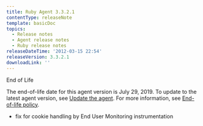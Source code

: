 ```yaml
---
title: Ruby Agent 3.3.2.1
contentType: releaseNote
template: basicDoc
topics:
  - Release notes
  - Agent release notes
  - Ruby release notes
releaseDateTime: '2012-03-15 22:54'
releaseVersion: 3.3.2.1
downloadLink: ''
---
```


End of Life

The end-of-life date for this agent version is July 29, 2019. To update to the latest agent version, see [Update the agent](/docs/agents/manage-apm-agents/installation/update-new-relic-agent). For more information, see [End-of-life policy](/docs/agents/manage-apm-agents/maintenance/new-relic-agent-plugin-end-life-policy).

*   fix for cookie handling by End User Monitoring instrumentation
